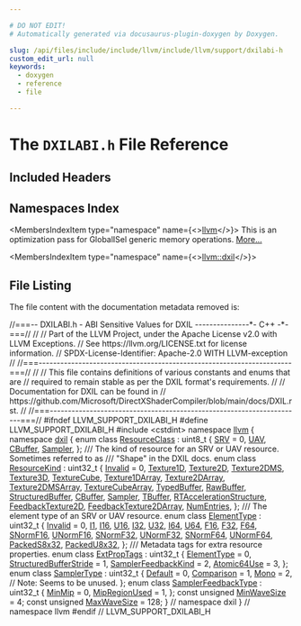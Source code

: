 ```yaml
---

# DO NOT EDIT!
# Automatically generated via docusaurus-plugin-doxygen by Doxygen.

slug: /api/files/include/include/llvm/include/llvm/support/dxilabi-h
custom_edit_url: null
keywords:
  - doxygen
  - reference
  - file

---
```





# The `DXILABI.h` File Reference

<DoxygenPage pluginConfig={pluginConfig}>



## Included Headers

<IncludesList>
<IncludesListItem
  filePath="cstdint"
  permalink=""
  isLocal="false" />
</IncludesList>

## Namespaces Index

<MembersIndex>

<MembersIndexItem
  type="namespace"
  name={<><a href="/docs/api/namespaces/llvm">llvm</a></>}>
This is an optimization pass for GlobalISel generic memory operations. <a href="/docs/api/namespaces/llvm/#details">More...</a>
</MembersIndexItem>

<MembersIndexItem
  type="namespace"
  name={<><a href="/docs/api/namespaces/llvm/dxil">llvm::dxil</a></>}>
</MembersIndexItem>

</MembersIndex>


## File Listing

The file content with the documentation metadata removed is:

<ProgramListing>

<Link id="l00001" /><CodeLine lineNumber="1"><Highlight kind="comment">//===-- DXILABI.h - ABI Sensitive Values for DXIL ---------------&#42;- C++ -&#42;-===//</Highlight><Highlight kind="normal"></Highlight></CodeLine>
<Link id="l00002" /><CodeLine lineNumber="2"><Highlight kind="normal"></Highlight><Highlight kind="comment">//</Highlight><Highlight kind="normal"></Highlight></CodeLine>
<Link id="l00003" /><CodeLine lineNumber="3"><Highlight kind="normal"></Highlight><Highlight kind="comment">// Part of the LLVM Project, under the Apache License v2.0 with LLVM Exceptions.</Highlight><Highlight kind="normal"></Highlight></CodeLine>
<Link id="l00004" /><CodeLine lineNumber="4"><Highlight kind="normal"></Highlight><Highlight kind="comment">// See https://llvm.org/LICENSE.txt for license information.</Highlight><Highlight kind="normal"></Highlight></CodeLine>
<Link id="l00005" /><CodeLine lineNumber="5"><Highlight kind="normal"></Highlight><Highlight kind="comment">// SPDX-License-Identifier: Apache-2.0 WITH LLVM-exception</Highlight><Highlight kind="normal"></Highlight></CodeLine>
<Link id="l00006" /><CodeLine lineNumber="6"><Highlight kind="normal"></Highlight><Highlight kind="comment">//</Highlight><Highlight kind="normal"></Highlight></CodeLine>
<Link id="l00007" /><CodeLine lineNumber="7"><Highlight kind="normal"></Highlight><Highlight kind="comment">//===----------------------------------------------------------------------===//</Highlight><Highlight kind="normal"></Highlight></CodeLine>
<Link id="l00008" /><CodeLine lineNumber="8"><Highlight kind="normal"></Highlight><Highlight kind="comment">//</Highlight><Highlight kind="normal"></Highlight></CodeLine>
<Link id="l00009" /><CodeLine lineNumber="9"><Highlight kind="normal"></Highlight><Highlight kind="comment">// This file contains definitions of various constants and enums that are</Highlight><Highlight kind="normal"></Highlight></CodeLine>
<Link id="l00010" /><CodeLine lineNumber="10"><Highlight kind="normal"></Highlight><Highlight kind="comment">// required to remain stable as per the DXIL format&#39;s requirements.</Highlight><Highlight kind="normal"></Highlight></CodeLine>
<Link id="l00011" /><CodeLine lineNumber="11"><Highlight kind="normal"></Highlight><Highlight kind="comment">//</Highlight><Highlight kind="normal"></Highlight></CodeLine>
<Link id="l00012" /><CodeLine lineNumber="12"><Highlight kind="normal"></Highlight><Highlight kind="comment">// Documentation for DXIL can be found in</Highlight><Highlight kind="normal"></Highlight></CodeLine>
<Link id="l00013" /><CodeLine lineNumber="13"><Highlight kind="normal"></Highlight><Highlight kind="comment">// https://github.com/Microsoft/DirectXShaderCompiler/blob/main/docs/DXIL.rst.</Highlight><Highlight kind="normal"></Highlight></CodeLine>
<Link id="l00014" /><CodeLine lineNumber="14"><Highlight kind="normal"></Highlight><Highlight kind="comment">//</Highlight><Highlight kind="normal"></Highlight></CodeLine>
<Link id="l00015" /><CodeLine lineNumber="15"><Highlight kind="normal"></Highlight><Highlight kind="comment">//===----------------------------------------------------------------------===//</Highlight><Highlight kind="normal"></Highlight></CodeLine>
<Link id="l00016" /><CodeLine lineNumber="16"><Highlight kind="normal"></Highlight></CodeLine>
<Link id="l00017" /><CodeLine lineNumber="17"><Highlight kind="normal"></Highlight><Highlight kind="preprocessor">#ifndef LLVM&#95;SUPPORT&#95;DXILABI&#95;H</Highlight><Highlight kind="normal"></Highlight></CodeLine>
<Link id="l00018" /><CodeLine lineNumber="18"><Highlight kind="normal"></Highlight><Highlight kind="preprocessor">#define LLVM&#95;SUPPORT&#95;DXILABI&#95;H</Highlight><Highlight kind="normal"></Highlight></CodeLine>
<Link id="l00019" /><CodeLine lineNumber="19"><Highlight kind="normal"></Highlight></CodeLine>
<Link id="l00020" /><CodeLine lineNumber="20"><Highlight kind="normal"></Highlight><Highlight kind="preprocessor">#include &lt;cstdint&gt;</Highlight><Highlight kind="normal"></Highlight></CodeLine>
<Link id="l00021" /><CodeLine lineNumber="21"><Highlight kind="normal"></Highlight></CodeLine>
<Link id="l00022" /><CodeLine lineNumber="22"><Highlight kind="normal"></Highlight><Highlight kind="keyword">namespace </Highlight><Highlight kind="normal"><a href="/docs/api/namespaces/llvm">llvm</a> &#123;</Highlight></CodeLine>
<Link id="l00023" /><CodeLine lineNumber="23"><Highlight kind="normal"></Highlight><Highlight kind="keyword">namespace </Highlight><Highlight kind="normal"><a href="/docs/api/namespaces/llvm/dxil">dxil</a> &#123;</Highlight></CodeLine>
<Link id="l00024" /><CodeLine lineNumber="24"><Highlight kind="normal"></Highlight></CodeLine>
<Link id="l00025" /><CodeLine lineNumber="25" lineLink="/docs/api/namespaces/llvm/dxil/#a132a161d0df9261a144e907a02141687"><Highlight kind="normal"></Highlight><Highlight kind="keyword">enum class</Highlight><Highlight kind="normal"> <a href="/docs/api/namespaces/llvm/dxil/#a132a161d0df9261a144e907a02141687">ResourceClass</a> : uint8&#95;t &#123;</Highlight></CodeLine>
<Link id="l00026" /><CodeLine lineNumber="26" lineLink="/docs/api/namespaces/llvm/dxil/#a132a161d0df9261a144e907a02141687ab71ecf0b186ac1b938e15483f792b7db"><Highlight kind="normal">  <a href="/docs/api/namespaces/llvm/dxil/#a132a161d0df9261a144e907a02141687ab71ecf0b186ac1b938e15483f792b7db">SRV</a> = 0,</Highlight></CodeLine>
<Link id="l00027" /><CodeLine lineNumber="27" lineLink="/docs/api/namespaces/llvm/dxil/#a132a161d0df9261a144e907a02141687a6902d76cea698982754404da77e5e08a"><Highlight kind="normal">  <a href="/docs/api/namespaces/llvm/dxil/#a132a161d0df9261a144e907a02141687a6902d76cea698982754404da77e5e08a">UAV</a>,</Highlight></CodeLine>
<Link id="l00028" /><CodeLine lineNumber="28" lineLink="/docs/api/namespaces/llvm/dxil/#a132a161d0df9261a144e907a02141687a7bf035b9e85217bdc1a135c04fac8c9a"><Highlight kind="normal">  <a href="/docs/api/namespaces/llvm/dxil/#a132a161d0df9261a144e907a02141687a7bf035b9e85217bdc1a135c04fac8c9a">CBuffer</a>,</Highlight></CodeLine>
<Link id="l00029" /><CodeLine lineNumber="29" lineLink="/docs/api/namespaces/llvm/dxil/#a132a161d0df9261a144e907a02141687a5bca2f066df1fe641b2b779db2a63c0a"><Highlight kind="normal">  <a href="/docs/api/namespaces/llvm/dxil/#a132a161d0df9261a144e907a02141687a5bca2f066df1fe641b2b779db2a63c0a">Sampler</a>,</Highlight></CodeLine>
<Link id="l00030" /><CodeLine lineNumber="30"><Highlight kind="normal">&#125;;</Highlight></CodeLine>
<Link id="l00031" /><CodeLine lineNumber="31"><Highlight kind="normal"></Highlight><Highlight kind="comment"></Highlight></CodeLine>
<Link id="l00032" /><CodeLine lineNumber="32"><Highlight kind="comment">/// The kind of resource for an SRV or UAV resource. Sometimes referred to as</Highlight></CodeLine>
<Link id="l00033" /><CodeLine lineNumber="33"><Highlight kind="comment">/// &quot;Shape&quot; in the DXIL docs.</Highlight><Highlight kind="normal"></Highlight></CodeLine>
<Link id="l00034" /><CodeLine lineNumber="34" lineLink="/docs/api/namespaces/llvm/dxil/#a0e8254c15e0d398ad66b4d52568a5c31"><Highlight kind="normal"></Highlight><Highlight kind="keyword">enum class</Highlight><Highlight kind="normal"> <a href="/docs/api/namespaces/llvm/dxil/#a0e8254c15e0d398ad66b4d52568a5c31">ResourceKind</a> : uint32&#95;t &#123;</Highlight></CodeLine>
<Link id="l00035" /><CodeLine lineNumber="35" lineLink="/docs/api/namespaces/llvm/dxil/#a0e8254c15e0d398ad66b4d52568a5c31a4bbb8f967da6d1a610596d7257179c2b"><Highlight kind="normal">  <a href="/docs/api/namespaces/llvm/dxil/#a0e8254c15e0d398ad66b4d52568a5c31a4bbb8f967da6d1a610596d7257179c2b">Invalid</a> = 0,</Highlight></CodeLine>
<Link id="l00036" /><CodeLine lineNumber="36" lineLink="/docs/api/namespaces/llvm/dxil/#a0e8254c15e0d398ad66b4d52568a5c31adc7f989aa32631adaea4eb6a609b0de4"><Highlight kind="normal">  <a href="/docs/api/namespaces/llvm/dxil/#a0e8254c15e0d398ad66b4d52568a5c31adc7f989aa32631adaea4eb6a609b0de4">Texture1D</a>,</Highlight></CodeLine>
<Link id="l00037" /><CodeLine lineNumber="37" lineLink="/docs/api/namespaces/llvm/dxil/#a0e8254c15e0d398ad66b4d52568a5c31aa6e2bae752d3bf4e34cb392bca789995"><Highlight kind="normal">  <a href="/docs/api/namespaces/llvm/dxil/#a0e8254c15e0d398ad66b4d52568a5c31aa6e2bae752d3bf4e34cb392bca789995">Texture2D</a>,</Highlight></CodeLine>
<Link id="l00038" /><CodeLine lineNumber="38" lineLink="/docs/api/namespaces/llvm/dxil/#a0e8254c15e0d398ad66b4d52568a5c31a72b48d523e1388e5cca2a10f16d740c5"><Highlight kind="normal">  <a href="/docs/api/namespaces/llvm/dxil/#a0e8254c15e0d398ad66b4d52568a5c31a72b48d523e1388e5cca2a10f16d740c5">Texture2DMS</a>,</Highlight></CodeLine>
<Link id="l00039" /><CodeLine lineNumber="39" lineLink="/docs/api/namespaces/llvm/dxil/#a0e8254c15e0d398ad66b4d52568a5c31a89c915587e16bcf8963be7cf41a0d9fd"><Highlight kind="normal">  <a href="/docs/api/namespaces/llvm/dxil/#a0e8254c15e0d398ad66b4d52568a5c31a89c915587e16bcf8963be7cf41a0d9fd">Texture3D</a>,</Highlight></CodeLine>
<Link id="l00040" /><CodeLine lineNumber="40" lineLink="/docs/api/namespaces/llvm/dxil/#a0e8254c15e0d398ad66b4d52568a5c31a0a152d9f3e1df14068c5857fb3352505"><Highlight kind="normal">  <a href="/docs/api/namespaces/llvm/dxil/#a0e8254c15e0d398ad66b4d52568a5c31a0a152d9f3e1df14068c5857fb3352505">TextureCube</a>,</Highlight></CodeLine>
<Link id="l00041" /><CodeLine lineNumber="41" lineLink="/docs/api/namespaces/llvm/dxil/#a0e8254c15e0d398ad66b4d52568a5c31a9506a77553ace6035c9096f86b0a5e8d"><Highlight kind="normal">  <a href="/docs/api/namespaces/llvm/dxil/#a0e8254c15e0d398ad66b4d52568a5c31a9506a77553ace6035c9096f86b0a5e8d">Texture1DArray</a>,</Highlight></CodeLine>
<Link id="l00042" /><CodeLine lineNumber="42" lineLink="/docs/api/namespaces/llvm/dxil/#a0e8254c15e0d398ad66b4d52568a5c31a5452f0008bbc07c796bb4ac7d284928d"><Highlight kind="normal">  <a href="/docs/api/namespaces/llvm/dxil/#a0e8254c15e0d398ad66b4d52568a5c31a5452f0008bbc07c796bb4ac7d284928d">Texture2DArray</a>,</Highlight></CodeLine>
<Link id="l00043" /><CodeLine lineNumber="43" lineLink="/docs/api/namespaces/llvm/dxil/#a0e8254c15e0d398ad66b4d52568a5c31ad0871f59703267cbdada0c91924963be"><Highlight kind="normal">  <a href="/docs/api/namespaces/llvm/dxil/#a0e8254c15e0d398ad66b4d52568a5c31ad0871f59703267cbdada0c91924963be">Texture2DMSArray</a>,</Highlight></CodeLine>
<Link id="l00044" /><CodeLine lineNumber="44" lineLink="/docs/api/namespaces/llvm/dxil/#a0e8254c15e0d398ad66b4d52568a5c31ab134787bfc1bdfe2d470e04468c1aa72"><Highlight kind="normal">  <a href="/docs/api/namespaces/llvm/dxil/#a0e8254c15e0d398ad66b4d52568a5c31ab134787bfc1bdfe2d470e04468c1aa72">TextureCubeArray</a>,</Highlight></CodeLine>
<Link id="l00045" /><CodeLine lineNumber="45" lineLink="/docs/api/namespaces/llvm/dxil/#a0e8254c15e0d398ad66b4d52568a5c31a27537f55d5c31f22fc4eaa63d0a785b6"><Highlight kind="normal">  <a href="/docs/api/namespaces/llvm/dxil/#a0e8254c15e0d398ad66b4d52568a5c31a27537f55d5c31f22fc4eaa63d0a785b6">TypedBuffer</a>,</Highlight></CodeLine>
<Link id="l00046" /><CodeLine lineNumber="46" lineLink="/docs/api/namespaces/llvm/dxil/#a0e8254c15e0d398ad66b4d52568a5c31ac6001c2a0a70c0657652163419784125"><Highlight kind="normal">  <a href="/docs/api/namespaces/llvm/dxil/#a0e8254c15e0d398ad66b4d52568a5c31ac6001c2a0a70c0657652163419784125">RawBuffer</a>,</Highlight></CodeLine>
<Link id="l00047" /><CodeLine lineNumber="47" lineLink="/docs/api/namespaces/llvm/dxil/#a0e8254c15e0d398ad66b4d52568a5c31ab4c372f84a6f9b749ede9fbab15b27fd"><Highlight kind="normal">  <a href="/docs/api/namespaces/llvm/dxil/#a0e8254c15e0d398ad66b4d52568a5c31ab4c372f84a6f9b749ede9fbab15b27fd">StructuredBuffer</a>,</Highlight></CodeLine>
<Link id="l00048" /><CodeLine lineNumber="48" lineLink="/docs/api/namespaces/llvm/dxil/#a0e8254c15e0d398ad66b4d52568a5c31a7bf035b9e85217bdc1a135c04fac8c9a"><Highlight kind="normal">  <a href="/docs/api/namespaces/llvm/dxil/#a132a161d0df9261a144e907a02141687a7bf035b9e85217bdc1a135c04fac8c9a">CBuffer</a>,</Highlight></CodeLine>
<Link id="l00049" /><CodeLine lineNumber="49" lineLink="/docs/api/namespaces/llvm/dxil/#a0e8254c15e0d398ad66b4d52568a5c31a5bca2f066df1fe641b2b779db2a63c0a"><Highlight kind="normal">  <a href="/docs/api/namespaces/llvm/dxil/#a132a161d0df9261a144e907a02141687a5bca2f066df1fe641b2b779db2a63c0a">Sampler</a>,</Highlight></CodeLine>
<Link id="l00050" /><CodeLine lineNumber="50" lineLink="/docs/api/namespaces/llvm/dxil/#a0e8254c15e0d398ad66b4d52568a5c31a61247dae2236d3488fc521b1b1e4f6f1"><Highlight kind="normal">  <a href="/docs/api/namespaces/llvm/dxil/#a0e8254c15e0d398ad66b4d52568a5c31a61247dae2236d3488fc521b1b1e4f6f1">TBuffer</a>,</Highlight></CodeLine>
<Link id="l00051" /><CodeLine lineNumber="51" lineLink="/docs/api/namespaces/llvm/dxil/#a0e8254c15e0d398ad66b4d52568a5c31a8fc1460bf51b8b7bd628c575d831ad91"><Highlight kind="normal">  <a href="/docs/api/namespaces/llvm/dxil/#a0e8254c15e0d398ad66b4d52568a5c31a8fc1460bf51b8b7bd628c575d831ad91">RTAccelerationStructure</a>,</Highlight></CodeLine>
<Link id="l00052" /><CodeLine lineNumber="52" lineLink="/docs/api/namespaces/llvm/dxil/#a0e8254c15e0d398ad66b4d52568a5c31a06a59eef30545f33a5df0fea71dcaf2e"><Highlight kind="normal">  <a href="/docs/api/namespaces/llvm/dxil/#a0e8254c15e0d398ad66b4d52568a5c31a06a59eef30545f33a5df0fea71dcaf2e">FeedbackTexture2D</a>,</Highlight></CodeLine>
<Link id="l00053" /><CodeLine lineNumber="53" lineLink="/docs/api/namespaces/llvm/dxil/#a0e8254c15e0d398ad66b4d52568a5c31a43ae21351e78d50ee79f0146ed43caf7"><Highlight kind="normal">  <a href="/docs/api/namespaces/llvm/dxil/#a0e8254c15e0d398ad66b4d52568a5c31a43ae21351e78d50ee79f0146ed43caf7">FeedbackTexture2DArray</a>,</Highlight></CodeLine>
<Link id="l00054" /><CodeLine lineNumber="54" lineLink="/docs/api/namespaces/llvm/dxil/#a0e8254c15e0d398ad66b4d52568a5c31a452680a33afbbf29c211d803c9484b64"><Highlight kind="normal">  <a href="/docs/api/namespaces/llvm/dxil/#a0e8254c15e0d398ad66b4d52568a5c31a452680a33afbbf29c211d803c9484b64">NumEntries</a>,</Highlight></CodeLine>
<Link id="l00055" /><CodeLine lineNumber="55"><Highlight kind="normal">&#125;;</Highlight></CodeLine>
<Link id="l00056" /><CodeLine lineNumber="56"><Highlight kind="normal"></Highlight><Highlight kind="comment"></Highlight></CodeLine>
<Link id="l00057" /><CodeLine lineNumber="57"><Highlight kind="comment">/// The element type of an SRV or UAV resource.</Highlight><Highlight kind="normal"></Highlight></CodeLine>
<Link id="l00058" /><CodeLine lineNumber="58" lineLink="/docs/api/namespaces/llvm/dxil/#a7cddbe82c3630d7f1084d7da360436d0"><Highlight kind="normal"></Highlight><Highlight kind="keyword">enum class</Highlight><Highlight kind="normal"> <a href="/docs/api/namespaces/llvm/dxil/#a7cddbe82c3630d7f1084d7da360436d0">ElementType</a> : uint32&#95;t &#123;</Highlight></CodeLine>
<Link id="l00059" /><CodeLine lineNumber="59" lineLink="/docs/api/namespaces/llvm/dxil/#a7cddbe82c3630d7f1084d7da360436d0a4bbb8f967da6d1a610596d7257179c2b"><Highlight kind="normal">  <a href="/docs/api/namespaces/llvm/dxil/#a0e8254c15e0d398ad66b4d52568a5c31a4bbb8f967da6d1a610596d7257179c2b">Invalid</a> = 0,</Highlight></CodeLine>
<Link id="l00060" /><CodeLine lineNumber="60" lineLink="/docs/api/namespaces/llvm/dxil/#a7cddbe82c3630d7f1084d7da360436d0aa18c217c4f2a811afcaaf5052945e31b"><Highlight kind="normal">  <a href="/docs/api/namespaces/llvm/dxil/#a7cddbe82c3630d7f1084d7da360436d0aa18c217c4f2a811afcaaf5052945e31b">I1</a>,</Highlight></CodeLine>
<Link id="l00061" /><CodeLine lineNumber="61" lineLink="/docs/api/namespaces/llvm/dxil/#a7cddbe82c3630d7f1084d7da360436d0abcd774f891b5f9df7099f3ea75dadf8d"><Highlight kind="normal">  <a href="/docs/api/namespaces/llvm/dxil/#a7cddbe82c3630d7f1084d7da360436d0abcd774f891b5f9df7099f3ea75dadf8d">I16</a>,</Highlight></CodeLine>
<Link id="l00062" /><CodeLine lineNumber="62" lineLink="/docs/api/namespaces/llvm/dxil/#a7cddbe82c3630d7f1084d7da360436d0aef9ef3ebca4d2b64b6ec83808bafa5f2"><Highlight kind="normal">  <a href="/docs/api/namespaces/llvm/dxil/#a7cddbe82c3630d7f1084d7da360436d0aef9ef3ebca4d2b64b6ec83808bafa5f2">U16</a>,</Highlight></CodeLine>
<Link id="l00063" /><CodeLine lineNumber="63" lineLink="/docs/api/namespaces/llvm/dxil/#a7cddbe82c3630d7f1084d7da360436d0ad878ea6016bfe01729548bf442de5a8b"><Highlight kind="normal">  <a href="/docs/api/namespaces/llvm/dxil/#a7cddbe82c3630d7f1084d7da360436d0ad878ea6016bfe01729548bf442de5a8b">I32</a>,</Highlight></CodeLine>
<Link id="l00064" /><CodeLine lineNumber="64" lineLink="/docs/api/namespaces/llvm/dxil/#a7cddbe82c3630d7f1084d7da360436d0ac8bd5bedff8ef192d39a962afc0e19ee"><Highlight kind="normal">  <a href="/docs/api/namespaces/llvm/dxil/#a7cddbe82c3630d7f1084d7da360436d0ac8bd5bedff8ef192d39a962afc0e19ee">U32</a>,</Highlight></CodeLine>
<Link id="l00065" /><CodeLine lineNumber="65" lineLink="/docs/api/namespaces/llvm/dxil/#a7cddbe82c3630d7f1084d7da360436d0ae7e62f6928f76df671b5a0379793fab6"><Highlight kind="normal">  <a href="/docs/api/namespaces/llvm/dxil/#a7cddbe82c3630d7f1084d7da360436d0ae7e62f6928f76df671b5a0379793fab6">I64</a>,</Highlight></CodeLine>
<Link id="l00066" /><CodeLine lineNumber="66" lineLink="/docs/api/namespaces/llvm/dxil/#a7cddbe82c3630d7f1084d7da360436d0a31d65cccd6593e4101db93fb878abcaa"><Highlight kind="normal">  <a href="/docs/api/namespaces/llvm/dxil/#a7cddbe82c3630d7f1084d7da360436d0a31d65cccd6593e4101db93fb878abcaa">U64</a>,</Highlight></CodeLine>
<Link id="l00067" /><CodeLine lineNumber="67" lineLink="/docs/api/namespaces/llvm/dxil/#a7cddbe82c3630d7f1084d7da360436d0a56d8353718e6fdc78b8d69078a2cdb94"><Highlight kind="normal">  <a href="/docs/api/namespaces/llvm/dxil/#a7cddbe82c3630d7f1084d7da360436d0a56d8353718e6fdc78b8d69078a2cdb94">F16</a>,</Highlight></CodeLine>
<Link id="l00068" /><CodeLine lineNumber="68" lineLink="/docs/api/namespaces/llvm/dxil/#a7cddbe82c3630d7f1084d7da360436d0a44ad4ef5a76e6aa6fb3e3fa079a54fda"><Highlight kind="normal">  <a href="/docs/api/namespaces/llvm/dxil/#a7cddbe82c3630d7f1084d7da360436d0a44ad4ef5a76e6aa6fb3e3fa079a54fda">F32</a>,</Highlight></CodeLine>
<Link id="l00069" /><CodeLine lineNumber="69" lineLink="/docs/api/namespaces/llvm/dxil/#a7cddbe82c3630d7f1084d7da360436d0a1ad5f6f3069070ec4cbbdc94d5e61e0e"><Highlight kind="normal">  <a href="/docs/api/namespaces/llvm/dxil/#a7cddbe82c3630d7f1084d7da360436d0a1ad5f6f3069070ec4cbbdc94d5e61e0e">F64</a>,</Highlight></CodeLine>
<Link id="l00070" /><CodeLine lineNumber="70" lineLink="/docs/api/namespaces/llvm/dxil/#a7cddbe82c3630d7f1084d7da360436d0a8d29a0d0f0055807a1679a8eed993384"><Highlight kind="normal">  <a href="/docs/api/namespaces/llvm/dxil/#a7cddbe82c3630d7f1084d7da360436d0a8d29a0d0f0055807a1679a8eed993384">SNormF16</a>,</Highlight></CodeLine>
<Link id="l00071" /><CodeLine lineNumber="71" lineLink="/docs/api/namespaces/llvm/dxil/#a7cddbe82c3630d7f1084d7da360436d0a04c1fb3a9689c66612d74f6c2acb7ff7"><Highlight kind="normal">  <a href="/docs/api/namespaces/llvm/dxil/#a7cddbe82c3630d7f1084d7da360436d0a04c1fb3a9689c66612d74f6c2acb7ff7">UNormF16</a>,</Highlight></CodeLine>
<Link id="l00072" /><CodeLine lineNumber="72" lineLink="/docs/api/namespaces/llvm/dxil/#a7cddbe82c3630d7f1084d7da360436d0a90315c4523113b9931857bb2c2342cd9"><Highlight kind="normal">  <a href="/docs/api/namespaces/llvm/dxil/#a7cddbe82c3630d7f1084d7da360436d0a90315c4523113b9931857bb2c2342cd9">SNormF32</a>,</Highlight></CodeLine>
<Link id="l00073" /><CodeLine lineNumber="73" lineLink="/docs/api/namespaces/llvm/dxil/#a7cddbe82c3630d7f1084d7da360436d0a6812f7bb99b7c468860b2346e1b61867"><Highlight kind="normal">  <a href="/docs/api/namespaces/llvm/dxil/#a7cddbe82c3630d7f1084d7da360436d0a6812f7bb99b7c468860b2346e1b61867">UNormF32</a>,</Highlight></CodeLine>
<Link id="l00074" /><CodeLine lineNumber="74" lineLink="/docs/api/namespaces/llvm/dxil/#a7cddbe82c3630d7f1084d7da360436d0a394dc44928458a185fc05d5558bef66a"><Highlight kind="normal">  <a href="/docs/api/namespaces/llvm/dxil/#a7cddbe82c3630d7f1084d7da360436d0a394dc44928458a185fc05d5558bef66a">SNormF64</a>,</Highlight></CodeLine>
<Link id="l00075" /><CodeLine lineNumber="75" lineLink="/docs/api/namespaces/llvm/dxil/#a7cddbe82c3630d7f1084d7da360436d0a1b1a9cb50b4bffe8e5eafb4c21090823"><Highlight kind="normal">  <a href="/docs/api/namespaces/llvm/dxil/#a7cddbe82c3630d7f1084d7da360436d0a1b1a9cb50b4bffe8e5eafb4c21090823">UNormF64</a>,</Highlight></CodeLine>
<Link id="l00076" /><CodeLine lineNumber="76" lineLink="/docs/api/namespaces/llvm/dxil/#a7cddbe82c3630d7f1084d7da360436d0ad49746d0d706d396a09cdbd533adbb49"><Highlight kind="normal">  <a href="/docs/api/namespaces/llvm/dxil/#a7cddbe82c3630d7f1084d7da360436d0ad49746d0d706d396a09cdbd533adbb49">PackedS8x32</a>,</Highlight></CodeLine>
<Link id="l00077" /><CodeLine lineNumber="77" lineLink="/docs/api/namespaces/llvm/dxil/#a7cddbe82c3630d7f1084d7da360436d0a07b9bfc15d832cb058af7943f3f1eb58"><Highlight kind="normal">  <a href="/docs/api/namespaces/llvm/dxil/#a7cddbe82c3630d7f1084d7da360436d0a07b9bfc15d832cb058af7943f3f1eb58">PackedU8x32</a>,</Highlight></CodeLine>
<Link id="l00078" /><CodeLine lineNumber="78"><Highlight kind="normal">&#125;;</Highlight></CodeLine>
<Link id="l00079" /><CodeLine lineNumber="79"><Highlight kind="normal"></Highlight><Highlight kind="comment"></Highlight></CodeLine>
<Link id="l00080" /><CodeLine lineNumber="80"><Highlight kind="comment">/// Metadata tags for extra resource properties.</Highlight><Highlight kind="normal"></Highlight></CodeLine>
<Link id="l00081" /><CodeLine lineNumber="81" lineLink="/docs/api/namespaces/llvm/dxil/#a37fde6623fb64eebc07fd093740df31a"><Highlight kind="normal"></Highlight><Highlight kind="keyword">enum class</Highlight><Highlight kind="normal"> <a href="/docs/api/namespaces/llvm/dxil/#a37fde6623fb64eebc07fd093740df31a">ExtPropTags</a> : uint32&#95;t &#123;</Highlight></CodeLine>
<Link id="l00082" /><CodeLine lineNumber="82" lineLink="/docs/api/namespaces/llvm/dxil/#a37fde6623fb64eebc07fd093740df31aab8e935f13aaacb4f46f84268e9c15937"><Highlight kind="normal">  <a href="/docs/api/namespaces/llvm/dxil/#a7cddbe82c3630d7f1084d7da360436d0">ElementType</a> = 0,</Highlight></CodeLine>
<Link id="l00083" /><CodeLine lineNumber="83" lineLink="/docs/api/namespaces/llvm/dxil/#a37fde6623fb64eebc07fd093740df31aaec72828ae30313ef7efd5f7dbda1f962"><Highlight kind="normal">  <a href="/docs/api/namespaces/llvm/dxil/#a37fde6623fb64eebc07fd093740df31aaec72828ae30313ef7efd5f7dbda1f962">StructuredBufferStride</a> = 1,</Highlight></CodeLine>
<Link id="l00084" /><CodeLine lineNumber="84" lineLink="/docs/api/namespaces/llvm/dxil/#a37fde6623fb64eebc07fd093740df31aa45fc35c4a4153c62402203d7b3927155"><Highlight kind="normal">  <a href="/docs/api/namespaces/llvm/dxil/#a37fde6623fb64eebc07fd093740df31aa45fc35c4a4153c62402203d7b3927155">SamplerFeedbackKind</a> = 2,</Highlight></CodeLine>
<Link id="l00085" /><CodeLine lineNumber="85" lineLink="/docs/api/namespaces/llvm/dxil/#a37fde6623fb64eebc07fd093740df31aafcfc2d96aafd1bf20df3142cce64e242"><Highlight kind="normal">  <a href="/docs/api/namespaces/llvm/dxil/#a37fde6623fb64eebc07fd093740df31aafcfc2d96aafd1bf20df3142cce64e242">Atomic64Use</a> = 3,</Highlight></CodeLine>
<Link id="l00086" /><CodeLine lineNumber="86"><Highlight kind="normal">&#125;;</Highlight></CodeLine>
<Link id="l00087" /><CodeLine lineNumber="87"><Highlight kind="normal"></Highlight></CodeLine>
<Link id="l00088" /><CodeLine lineNumber="88" lineLink="/docs/api/namespaces/llvm/dxil/#a3b63a4b583ba49e5fcbc73a7cfb3575b"><Highlight kind="normal"></Highlight><Highlight kind="keyword">enum class</Highlight><Highlight kind="normal"> <a href="/docs/api/namespaces/llvm/dxil/#a3b63a4b583ba49e5fcbc73a7cfb3575b">SamplerType</a> : uint32&#95;t &#123;</Highlight></CodeLine>
<Link id="l00089" /><CodeLine lineNumber="89" lineLink="/docs/api/namespaces/llvm/dxil/#a3b63a4b583ba49e5fcbc73a7cfb3575ba7a1920d61156abc05a60135aefe8bc67"><Highlight kind="normal">  <a href="/docs/api/namespaces/llvm/dxil/#a3b63a4b583ba49e5fcbc73a7cfb3575ba7a1920d61156abc05a60135aefe8bc67">Default</a> = 0,</Highlight></CodeLine>
<Link id="l00090" /><CodeLine lineNumber="90" lineLink="/docs/api/namespaces/llvm/dxil/#a3b63a4b583ba49e5fcbc73a7cfb3575baf6c0e3a1c3cfabd32ae8d3ae741fcf0a"><Highlight kind="normal">  <a href="/docs/api/namespaces/llvm/dxil/#a3b63a4b583ba49e5fcbc73a7cfb3575baf6c0e3a1c3cfabd32ae8d3ae741fcf0a">Comparison</a> = 1,</Highlight></CodeLine>
<Link id="l00091" /><CodeLine lineNumber="91" lineLink="/docs/api/namespaces/llvm/dxil/#a3b63a4b583ba49e5fcbc73a7cfb3575ba5d9b47bd3b65072e0d5daf55f01da086"><Highlight kind="normal">  <a href="/docs/api/namespaces/llvm/dxil/#a3b63a4b583ba49e5fcbc73a7cfb3575ba5d9b47bd3b65072e0d5daf55f01da086">Mono</a> = 2, </Highlight><Highlight kind="comment">// Note: Seems to be unused.</Highlight><Highlight kind="normal"></Highlight></CodeLine>
<Link id="l00092" /><CodeLine lineNumber="92"><Highlight kind="normal">&#125;;</Highlight></CodeLine>
<Link id="l00093" /><CodeLine lineNumber="93"><Highlight kind="normal"></Highlight></CodeLine>
<Link id="l00094" /><CodeLine lineNumber="94" lineLink="/docs/api/namespaces/llvm/dxil/#a5ff21e02ed34dd47eeaa9f5a806112ce"><Highlight kind="normal"></Highlight><Highlight kind="keyword">enum class</Highlight><Highlight kind="normal"> <a href="/docs/api/namespaces/llvm/dxil/#a5ff21e02ed34dd47eeaa9f5a806112ce">SamplerFeedbackType</a> : uint32&#95;t &#123;</Highlight></CodeLine>
<Link id="l00095" /><CodeLine lineNumber="95" lineLink="/docs/api/namespaces/llvm/dxil/#a5ff21e02ed34dd47eeaa9f5a806112cea6a0bb735f4f835e51d90199fe0d526e4"><Highlight kind="normal">  <a href="/docs/api/namespaces/llvm/dxil/#a5ff21e02ed34dd47eeaa9f5a806112cea6a0bb735f4f835e51d90199fe0d526e4">MinMip</a> = 0,</Highlight></CodeLine>
<Link id="l00096" /><CodeLine lineNumber="96" lineLink="/docs/api/namespaces/llvm/dxil/#a5ff21e02ed34dd47eeaa9f5a806112ceadd3352a4f15ec39cd60143bcec1756ea"><Highlight kind="normal">  <a href="/docs/api/namespaces/llvm/dxil/#a5ff21e02ed34dd47eeaa9f5a806112ceadd3352a4f15ec39cd60143bcec1756ea">MipRegionUsed</a> = 1,</Highlight></CodeLine>
<Link id="l00097" /><CodeLine lineNumber="97"><Highlight kind="normal">&#125;;</Highlight></CodeLine>
<Link id="l00098" /><CodeLine lineNumber="98"><Highlight kind="normal"></Highlight></CodeLine>
<Link id="l00099" /><CodeLine lineNumber="99" lineLink="/docs/api/namespaces/llvm/dxil/#ab1d83db4a6a064f061932e03fa6e53de"><Highlight kind="normal"></Highlight><Highlight kind="keyword">const</Highlight><Highlight kind="normal"> </Highlight><Highlight kind="keywordtype">unsigned</Highlight><Highlight kind="normal"> <a href="/docs/api/namespaces/llvm/dxil/#ab1d83db4a6a064f061932e03fa6e53de">MinWaveSize</a> = 4;</Highlight></CodeLine>
<Link id="l00100" /><CodeLine lineNumber="100" lineLink="/docs/api/namespaces/llvm/dxil/#a7ef47a3b156e4a453fee88393f36dc30"><Highlight kind="normal"></Highlight><Highlight kind="keyword">const</Highlight><Highlight kind="normal"> </Highlight><Highlight kind="keywordtype">unsigned</Highlight><Highlight kind="normal"> <a href="/docs/api/namespaces/llvm/dxil/#a7ef47a3b156e4a453fee88393f36dc30">MaxWaveSize</a> = 128;</Highlight></CodeLine>
<Link id="l00101" /><CodeLine lineNumber="101"><Highlight kind="normal"></Highlight></CodeLine>
<Link id="l00102" /><CodeLine lineNumber="102"><Highlight kind="normal">&#125; </Highlight><Highlight kind="comment">// namespace dxil</Highlight><Highlight kind="normal"></Highlight></CodeLine>
<Link id="l00103" /><CodeLine lineNumber="103"><Highlight kind="normal">&#125; </Highlight><Highlight kind="comment">// namespace llvm</Highlight><Highlight kind="normal"></Highlight></CodeLine>
<Link id="l00104" /><CodeLine lineNumber="104"><Highlight kind="normal"></Highlight></CodeLine>
<Link id="l00105" /><CodeLine lineNumber="105"><Highlight kind="normal"></Highlight><Highlight kind="preprocessor">#endif </Highlight><Highlight kind="comment">// LLVM&#95;SUPPORT&#95;DXILABI&#95;H</Highlight><Highlight kind="normal"></Highlight></CodeLine>

</ProgramListing>

</DoxygenPage>
